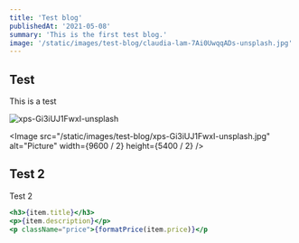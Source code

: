 ```yaml
---
title: 'Test blog'
publishedAt: '2021-05-08'
summary: 'This is the first test blog.'
image: '/static/images/test-blog/claudia-lam-7Ai0UwqqADs-unsplash.jpg'
---
```


## Test

This is a test

![xps-Gi3iUJ1FwxI-unsplash](/static/images/test-blog/xps-Gi3iUJ1FwxI-unsplash.jpg)

<Image
  src="/static/images/test-blog/xps-Gi3iUJ1FwxI-unsplash.jpg"
  alt="Picture"
  width={9600 / 2}
  height={5400 / 2}
/>

## Test 2

Test 2

```jsx
<h3>{item.title}</h3>
<p>{item.description}</p>
<p className="price">{formatPrice(item.price)}</p
```
